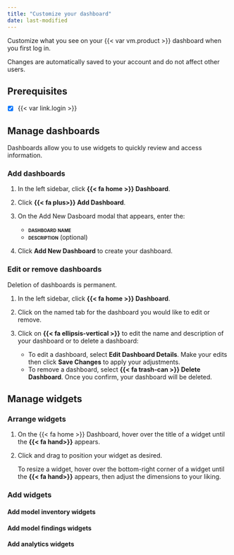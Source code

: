 ```yaml
---
title: "Customize your dashboard"
date: last-modified
---
```


Customize what you see on your {{< var vm.product >}} dashboard when you first log in. <!-- Rearrange the position of widgets, and add your own widgets from reporting for quick access. -->

<!-- Ability to add report widgets has been temporarily removed as of the launch of the new analytics page -->

:::{.callout}
Changes are automatically saved to your account and do not affect other users.
:::

::: {.attn}

## Prerequisites

- [x] {{< var link.login >}}

:::

## Manage dashboards

Dashboards allow you to use widgets to quickly review and access information. 

### Add dashboards

1. In the left sidebar, click **{{< fa home >}} Dashboard**.

2. Click **{{< fa plus>}} Add Dashboard**.

3. On the Add New Dasboard modal that appears, enter the:

    - **[dashboard name]{.smallcaps}**
    - **[description]{.smallcaps}** (optional)

4. Click **Add New Dashboard** to create your dashboard.

### Edit or remove dashboards

::: {.callout-important}
Deletion of dashboards is permanent.

:::

1. In the left sidebar, click **{{< fa home >}} Dashboard**.

2. Click on the named tab for the dashboard you would like to edit or remove.

3. Click on **{{< fa ellipsis-vertical >}}** to edit the name and description of your dashboard or to delete a dashboard: 

    - To edit a dashboard, select **Edit Dashboard Details**. Make your edits then click **Save Changes** to apply your adjustments.
    - To remove a dashboard, select [**{{< fa trash-can >}} Delete Dashboard**]{.red}. Once you confirm, your dashboard will be deleted.

## Manage widgets

### Arrange widgets

1. On the {{< fa home >}} Dashboard, hover over the title of a widget until the **{{< fa hand>}}** appears. 

2. Click and drag to position your widget as desired.

    To resize a widget, hover over the bottom-right corner of a widget until the **{{< fa hand>}}** appears, then adjust the dimensions to your liking. 

### Add widgets

#### Add model inventory widgets

#### Add model findings widgets

#### Add analytics widgets

<!-- ## Add report widgets

Along with the default {{< fa triangle-exclamation >}} Model Findings and Recent Activity widgets, report widgets from Analytics[^1] can be added to your dashboard:

1. In the left sidebar, click **{{< fa square-poll-vertical >}} Analytics**.

2. Hover over the title of the widget you'd like to place on the {{< fa home >}} Dashboard until the **{{< fa ellipsis-vertical>}}** appears, then click on it.

3. After you select **{{< fa plus>}} Add to Dashboard**, the widget will appear on your personal view of the dashboard.

    You can then rearrange the position of the widget to your liking.[^2] 

## Remove report widgets

To remove a report widget you added: 

1. In the left sidebar, click **{{< fa home >}} Dashboard**.

2. Hover over the title of a widget you'd like to remove until the **{{< fa ellipsis-vertical>}}**  appears, then click on it. 

3. After you select **{{< fa trash-can>}} Remove from Dashboard**, the widget will be removed from your personal view of the dashboard. -->


<!-- FOOTNOTES -->

<!-- [^1]: [Working with analytics](/guide/reporting/working-with-analytics.qmd)

[^2]: [Rerrange widgets](#rearrange-widgets) -->



